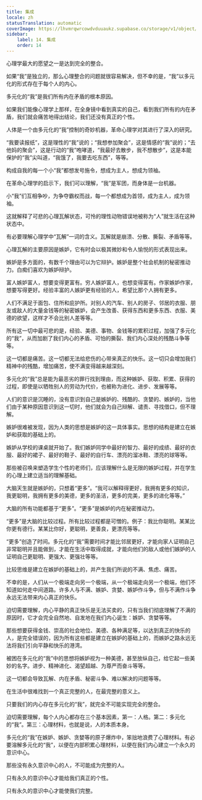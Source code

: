 ```yaml
---
title: 集成
locale: zh
statusTranslation: automatic
coverImage: https://lhvmrqwrcowdvduuaukz.supabase.co/storage/v1/object/public/strapi-uploads/small_cover-educacion-fundamental.webp-2d51a7828a2b1309555be27f7e2a61a0.webp
sidebar:
    label: 14. 集成
    order: 14
---
```

心理学最大的愿望之一是达到完全的整合。

如果“我”是独立的，那么心理整合的问题就很容易解决，但不幸的是，“我”以多元化的形式存在于每个人的内心。

多元化的“我”是我们所有内在矛盾的根本原因。

如果我们能像心理学上那样，在全身镜中看到真实的自己，看到我们所有的内在矛盾，我们就会痛苦地得出结论，我们还没有真正的个性。

人体是一个由多元化的“我”控制的奇妙机器，革命心理学对其进行了深入的研究。

“我要读报纸”，这是理性的“我”说的；“我想参加聚会”，这是情感的“我”说的；“去他妈的聚会”，这是行动的“我”咆哮道，“我最好去散步，我不想散步”，这是本能保护的“我”尖叫道，“我饿了，我要去吃东西”，等等。

构成自我的每一个小“我”都想发号施令，想成为主人，想成为领袖。

在革命心理学的启示下，我们可以理解，“我”是军团，而身体是一台机器。

小“我”们互相争吵，为争夺霸权而战，每一个都想成为首领，成为主人，成为领袖。

这就解释了可悲的心理瓦解状态，可怜的理性动物错误地被称为“人”就生活在这种状态中。

有必要理解心理学中“瓦解”一词的含义。瓦解就是崩溃、分散、撕裂、矛盾等等。

心理瓦解的主要原因是嫉妒，它有时会以极其微妙和令人愉悦的形式表现出来。

嫉妒是多方面的，有数千个理由可以为它辩护。嫉妒是整个社会机制的秘密推动力。白痴们喜欢为嫉妒辩护。

富人嫉妒富人，想要变得更富有。穷人嫉妒富人，也想变得富有。作家嫉妒作家，想要写得更好。经验丰富的人嫉妒更有经验的人，希望比那个人拥有更多。

人们不满足于面包、住所和庇护所。对别人的汽车、别人的房子、邻居的衣服、朋友或敌人的大量金钱等的秘密嫉妒，会产生改善、获得东西和更多东西、衣服、美德的欲望，这样才不会比别人差等等。

所有这一切中最可悲的是，经验、美德、事物、金钱等的累积过程，加强了多元化的“我”，从而加剧了我们内心的矛盾、可怕的撕裂、我们内心深处的残酷斗争等等。

这一切都是痛苦。这一切都无法给悲伤的心带来真正的快乐。这一切只会增加我们精神中的残酷，增加痛苦，使不满变得越来越深刻。

多元化的“我”总是能为最恶劣的罪行找到理由，而这种嫉妒、获取、积累、获得的过程，即使是以牺牲别人的劳动为代价，也被称为进化、进步、发展等等。

人们的意识是沉睡的，没有意识到自己是嫉妒的、残酷的、贪婪的、嫉妒的，当他们由于某种原因意识到这一切时，他们就会为自己辩解、谴责、寻找借口，但不理解。

嫉妒很难被发现，因为人类的思想是嫉妒的这一具体事实。思想的结构是建立在嫉妒和获取的基础上的。

嫉妒从学校的课桌就开始了。我们嫉妒同学中最好的智力、最好的成绩、最好的衣服、最好的裙子、最好的鞋子、最好的自行车、漂亮的溜冰鞋、漂亮的球等等。

那些被召唤来塑造学生个性的老师们，应该理解什么是无限的嫉妒过程，并在学生的心理上建立适当的理解基础。

大脑天生就是嫉妒的，只想着“更多”。“我可以解释得更好，我拥有更多的知识，我更聪明，我拥有更多的美德，更多的圣洁，更多的完美，更多的进化等等。”

大脑的所有功能都基于“更多”。“更多”是嫉妒的内在秘密推动力。

“更多”是大脑的比较过程。所有比较过程都是可憎的。例子：我比你聪明。某某比你更有德行。某某比你好，更聪明，更善良，更漂亮等等。

“更多”创造了时间。多元化的“我”需要时间才能比邻居更好，才能向家人证明自己非常聪明并且能做到，才能在生活中取得成就，才能向他们的敌人或他们嫉妒的人证明自己更聪明、更强大、更强壮等等。

比较思维是建立在嫉妒的基础上的，并产生我们所说的不满、焦虑、痛苦。

不幸的是，人们从一个极端走向另一个极端，从一个极端走向另一个极端，他们不知道如何走中间道路。许多人与不满、嫉妒、贪婪、嫉妒作斗争，但与不满作斗争永远无法带来内心真正的快乐。

迫切需要理解，内心平静的真正快乐是无法买卖的，只有当我们彻底理解了不满的原因时，它才会完全自然地、自发地在我们内心诞生：嫉妒、贪婪等等。

那些想要获得金钱、崇高的社会地位、美德、各种满足等，以达到真正的快乐的人，是完全错误的，因为所有这些都是建立在嫉妒的基础上的，而嫉妒之路永远无法将我们引向平静和快乐的港湾。

被困在多元化的“我”中的思想将嫉妒视为一种美德，甚至放纵自己，给它起一些美妙的名字。进步、精神进化、渴望超越、为尊严而奋斗等等。

这一切都会导致瓦解、内在矛盾、秘密斗争、难以解决的问题等等。

在生活中很难找到一个真正完整的人，在最完整的意义上。

只要我们的内心存在多元化的“我”，就完全不可能实现完全的整合。

迫切需要理解，每个人内心都存在三个基本因素，第一：人格。第二：多元化的“我”。第三：心理材料，也就是说，人的本质本身。

多元化的“我”在嫉妒、嫉妒、贪婪等的原子爆炸中，笨拙地浪费了心理材料。有必要溶解多元化的“我”，以便在内部积累心理材料，以便在我们内心建立一个永久的意识中心。

那些没有永久意识中心的人，不可能成为完整的人。

只有永久的意识中心才能给我们真正的个性。

只有永久的意识中心才能使我们完整。

